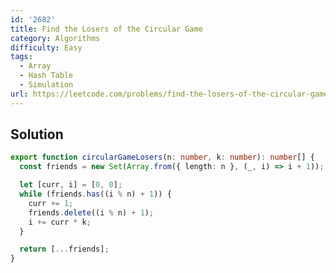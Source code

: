 ```yaml
---
id: '2682'
title: Find the Losers of the Circular Game
category: Algorithms
difficulty: Easy
tags:
  - Array
  - Hash Table
  - Simulation
url: https://leetcode.com/problems/find-the-losers-of-the-circular-game
---
```


## Solution

```typescript filename="solution.ts" copy
export function circularGameLosers(n: number, k: number): number[] {
  const friends = new Set(Array.from({ length: n }, (_, i) => i + 1));

  let [curr, i] = [0, 0];
  while (friends.has((i % n) + 1)) {
    curr += 1;
    friends.delete((i % n) + 1);
    i += curr * k;
  }

  return [...friends];
}
```

